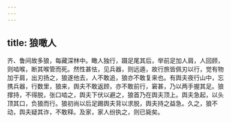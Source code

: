 ```yaml
---
---
---
```

title: 狼噉人
---



齐、鲁间故多狼，每藏深林中。瞰人独行，蹑足尾其后，举前足加人肩，人回顾，则啮喉，断其喉管而死。然性甚怯，见兵器，则远遁，故行旅皆佩刃以行，觉有物加于肩，出刃扬之，狼遂他去，人不敢追，狼亦不敢复来也。有舆夫夜行山中，忘携兵器，行数里，狼来，舆夫不敢返顾，亦不敢前行，窘甚，乃以两手握其足。狼撑持，不得脱，张口啮之，舆夫下伏以避之，狼首乃在舆夫顶上。舆夫急起，以头顶其口，负狼而行。狼初尚以后足踢舆夫背以求脱，舆夫持之益急。久之，狼不动，舆夫疑其诈，不敢释。及家，家人纷执之，则已毙矣。